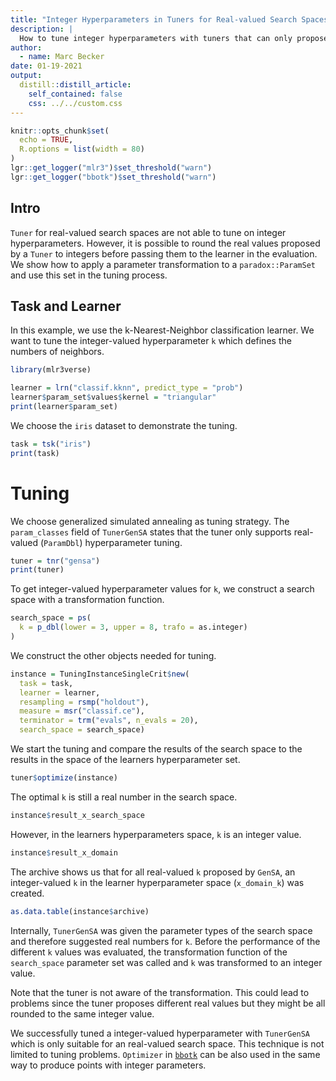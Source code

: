 ```yaml
---
title: "Integer Hyperparameters in Tuners for Real-valued Search Spaces"
description: |
  How to tune integer hyperparameters with tuners that can only propose real numbers.
author:
  - name: Marc Becker
date: 01-19-2021
output:
  distill::distill_article:
    self_contained: false
    css: ../../custom.css
---
```


```r
knitr::opts_chunk$set(
  echo = TRUE,
  R.options = list(width = 80)
)
lgr::get_logger("mlr3")$set_threshold("warn")
lgr::get_logger("bbotk")$set_threshold("warn")
```

## Intro

`Tuner` for real-valued search spaces are not able to tune on integer hyperparameters. 
However, it is possible to round the real values proposed by a `Tuner` to integers before passing them to the learner in the evaluation. 
We show how to apply a parameter transformation to a `paradox::ParamSet` and use this set in the tuning process.

## Task and Learner

In this example, we use the k-Nearest-Neighbor classification learner.
We want to tune the integer-valued hyperparameter `k` which defines the numbers of neighbors.

```r
library(mlr3verse)

learner = lrn("classif.kknn", predict_type = "prob")
learner$param_set$values$kernel = "triangular"
print(learner$param_set)
```

We choose the `iris` dataset to demonstrate the tuning.

```r
task = tsk("iris")
print(task)
```

# Tuning

We choose generalized simulated annealing as tuning strategy.
The `param_classes` field of `TunerGenSA` states that the tuner only supports real-valued (`ParamDbl`) hyperparameter tuning.

```r
tuner = tnr("gensa")
print(tuner)
```

To get integer-valued hyperparameter values for `k`, we construct a search space
with a transformation function.

```r
search_space = ps(
  k = p_dbl(lower = 3, upper = 8, trafo = as.integer)
)
```

We construct the other objects needed for tuning.

```r
instance = TuningInstanceSingleCrit$new(
  task = task,
  learner = learner,
  resampling = rsmp("holdout"),
  measure = msr("classif.ce"),
  terminator = trm("evals", n_evals = 20),
  search_space = search_space)
```

We start the tuning and compare the results of the search space to the results in the space of the learners hyperparameter set.

```r
tuner$optimize(instance)
```

The optimal `k` is still a real number in the search space.

```r
instance$result_x_search_space
```

However, in the learners hyperparameters space, `k` is an integer value. 

```r
instance$result_x_domain
```

The archive shows us that for all real-valued `k` proposed by `GenSA`, an integer-valued `k` in the learner hyperparameter space (`x_domain_k`) was created.

```r
as.data.table(instance$archive)
```

Internally, `TunerGenSA` was given the parameter types of the search space and therefore suggested real numbers for `k`.
Before the performance of the different `k` values was evaluated, the transformation function of the `search_space` parameter set was called and `k` was transformed to an integer value.

Note that the tuner is not aware of the transformation.
This could lead to problems since the tuner proposes different real values but they might be all rounded to the same integer value.

We successfully tuned a integer-valued hyperparameter with `TunerGenSA` which is only suitable for an real-valued search space.
This technique is not limited to tuning problems.
`Optimizer` in [`bbotk`](https://bbotk.mlr-org.com) can be also used in the same way to produce points with integer parameters.
